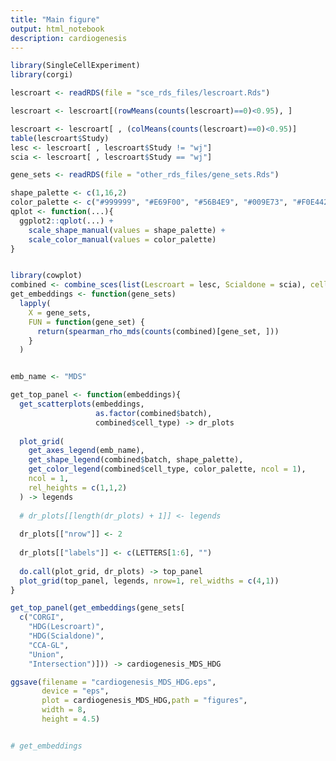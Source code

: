 ```yaml
---
title: "Main figure"
output: html_notebook
description: cardiogenesis
---
```


```r
library(SingleCellExperiment)
library(corgi)

lescroart <- readRDS(file = "sce_rds_files/lescroart.Rds")

lescroart <- lescroart[(rowMeans(counts(lescroart)==0)<0.95), ] 

lescroart <- lescroart[ , (colMeans(counts(lescroart)==0)<0.95)]
table(lescroart$Study)
lesc <- lescroart[ , lescroart$Study != "wj"]
scia <- lescroart[ , lescroart$Study == "wj"]

gene_sets <- readRDS(file = "other_rds_files/gene_sets.Rds")

```







```r
shape_palette <- c(1,16,2)
color_palette <- c("#999999", "#E69F00", "#56B4E9", "#009E73", "#F0E442", "#0072B2", "#D55E00", "#000000")
qplot <- function(...){
  ggplot2::qplot(...) +
    scale_shape_manual(values = shape_palette) +
    scale_color_manual(values = color_palette)
}


library(cowplot)
combined <- combine_sces(list(Lescroart = lesc, Scialdone = scia), cell_type_use = "Stage", levels = c("E6.5","E6.75", "E7.25", "E7.5"))
get_embeddings <- function(gene_sets)
  lapply(
    X = gene_sets,
    FUN = function(gene_set) {
      return(spearman_rho_mds(counts(combined)[gene_set, ]))
    }
  )


emb_name <- "MDS"

get_top_panel <- function(embeddings){
  get_scatterplots(embeddings,
                   as.factor(combined$batch),
                   combined$cell_type) -> dr_plots
  
  plot_grid(
    get_axes_legend(emb_name),
    get_shape_legend(combined$batch, shape_palette),
    get_color_legend(combined$cell_type, color_palette, ncol = 1),
    ncol = 1,
    rel_heights = c(1,1,2)
  ) -> legends
  
  # dr_plots[[length(dr_plots) + 1]] <- legends
  
  dr_plots[["nrow"]] <- 2
  
  dr_plots[["labels"]] <- c(LETTERS[1:6], "")
  
  do.call(plot_grid, dr_plots) -> top_panel
  plot_grid(top_panel, legends, nrow=1, rel_widths = c(4,1))
}

get_top_panel(get_embeddings(gene_sets[
  c("CORGI",
    "HDG(Lescroart)",
    "HDG(Scialdone)",
    "CCA-GL",
    "Union",
    "Intersection")])) -> cardiogenesis_MDS_HDG

ggsave(filename = "cardiogenesis_MDS_HDG.eps",
       device = "eps", 
       plot = cardiogenesis_MDS_HDG,path = "figures", 
       width = 8,
       height = 4.5)


# get_embeddings

```